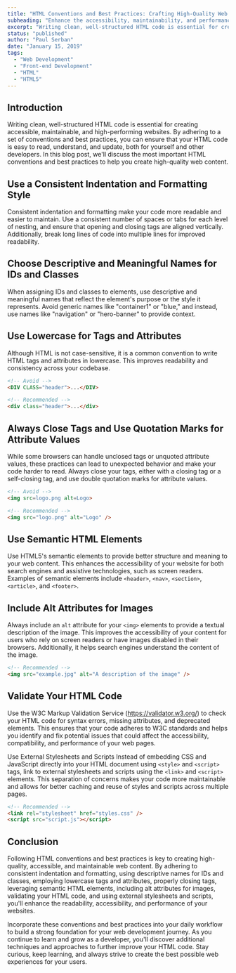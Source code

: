 ```yaml
---
title: "HTML Conventions and Best Practices: Crafting High-Quality Web Content"
subheading: "Enhance the accessibility, maintainability, and performance of your HTML code by following industry-standard conventions and best practices."
excerpt: "Writing clean, well-structured HTML code is essential for creating accessible, maintainable, and high-performing websites. By adhering to a set of conventions and best practices, you can ensure that your HTML code is easy to read, understand, and update, both for yourself and other developers. In this blog post, we'll discuss the most important HTML conventions and best practices to help you create high-quality web content."
status: "published"
author: "Paul Serban"
date: "January 15, 2019"
tags:
  - "Web Development"
  - "Front-end Development"
  - "HTML"
  - "HTML5"
---
```


## Introduction

Writing clean, well-structured HTML code is essential for creating accessible, maintainable, and high-performing websites. By adhering to a set of conventions and best practices, you can ensure that your HTML code is easy to read, understand, and update, both for yourself and other developers. In this blog post, we'll discuss the most important HTML conventions and best practices to help you create high-quality web content.

## Use a Consistent Indentation and Formatting Style
Consistent indentation and formatting make your code more readable and easier to maintain. Use a consistent number of spaces or tabs for each level of nesting, and ensure that opening and closing tags are aligned vertically. Additionally, break long lines of code into multiple lines for improved readability.

## Choose Descriptive and Meaningful Names for IDs and Classes
When assigning IDs and classes to elements, use descriptive and meaningful names that reflect the element's purpose or the style it represents. Avoid generic names like "container1" or "blue," and instead, use names like "navigation" or "hero-banner" to provide context.

## Use Lowercase for Tags and Attributes
Although HTML is not case-sensitive, it is a common convention to write HTML tags and attributes in lowercase. This improves readability and consistency across your codebase.

```html
<!-- Avoid -->
<DIV CLASS="header">...</DIV>

<!-- Recommended -->
<div class="header">...</div>
```

## Always Close Tags and Use Quotation Marks for Attribute Values
While some browsers can handle unclosed tags or unquoted attribute values, these practices can lead to unexpected behavior and make your code harder to read. Always close your tags, either with a closing tag or a self-closing tag, and use double quotation marks for attribute values.

```html
<!-- Avoid -->
<img src=logo.png alt=Logo>

<!-- Recommended -->
<img src="logo.png" alt="Logo" />
```

## Use Semantic HTML Elements
Use HTML5's semantic elements to provide better structure and meaning to your web content. This enhances the accessibility of your website for both search engines and assistive technologies, such as screen readers. Examples of semantic elements include `<header>`, `<nav>`, `<section>`, `<article>`, and `<footer>`.

## Include Alt Attributes for Images
Always include an `alt` attribute for your `<img>` elements to provide a textual description of the image. This improves the accessibility of your content for users who rely on screen readers or have images disabled in their browsers. Additionally, it helps search engines understand the content of the image.

```html
<!-- Recommended -->
<img src="example.jpg" alt="A description of the image" />
```

## Validate Your HTML Code
Use the W3C Markup Validation Service (https://validator.w3.org/) to check your HTML code for syntax errors, missing attributes, and deprecated elements. This ensures that your code adheres to W3C standards and helps you identify and fix potential issues that could affect the accessibility, compatibility, and performance of your web pages.

Use External Stylesheets and Scripts
Instead of embedding CSS and JavaScript directly into your HTML document using `<style>` and `<script>` tags, link to external stylesheets and scripts using the `<link>` and `<script>` elements. This separation of concerns makes your code more maintainable and allows for better caching and reuse of styles and scripts across multiple pages.

```html
<!-- Recommended -->
<link rel="stylesheet" href="styles.css" />
<script src="script.js"></script>
```

## Conclusion

Following HTML conventions and best practices is key to creating high-quality, accessible, and maintainable web content. By adhering to consistent indentation and formatting, using descriptive names for IDs and classes, employing lowercase tags and attributes, properly closing tags, leveraging semantic HTML elements, including alt attributes for images, validating your HTML code, and using external stylesheets and scripts, you'll enhance the readability, accessibility, and performance of your websites.

Incorporate these conventions and best practices into your daily workflow to build a strong foundation for your web development journey. As you continue to learn and grow as a developer, you'll discover additional techniques and approaches to further improve your HTML code. Stay curious, keep learning, and always strive to create the best possible web experiences for your users.